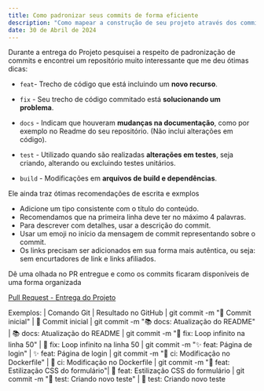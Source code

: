 ```yaml
---
title: Como padronizar seus commits de forma eficiente
description: "Como mapear a construção de seu projeto através dos commits"
date: 30 de Abril de 2024
---
```


Durante a entrega do Projeto pesquisei a respeito de padronização de commits e encontrei um repositório muito interessante que me deu ótimas dicas:

- `feat`- Trecho de código que está incluindo um **novo recurso**.

- `fix` - Seu trecho de código commitado está **solucionando um problema**.

- `docs` - Indicam que houveram **mudanças na documentação**, como por exemplo no Readme do seu repositório. (Não inclui alterações em código).

- `test` - Utilizado quando são realizadas **alterações em testes**, seja criando, alterando ou excluindo testes unitários.

- `build` - Modificações em **arquivos de build e dependências**.

Ele ainda traz ótimas recomendações de escrita e exmplos

- Adicione um tipo consistente com o título do conteúdo.
- Recomendamos que na primeira linha deve ter no máximo 4 palavras.
- Para descrever com detalhes, usar a descrição do commit.
- Usar um emoji no início da mensagem de commit representando sobre o commit.
- Os links precisam ser adicionados em sua forma mais autêntica, ou seja: sem encurtadores de link e links afiliados.

Dê uma olhada no PR entregue e como os commits ficaram disponíveis de uma forma organizada

[Pull Request - Entrega do Projeto](https://github.com/afrocodigos/TB-Java-Projeto-Guiado-I/pull/1)


Exemplos:
| Comando Git                                                   | Resultado no GitHub
| git commit -m ":tada: Commit inicial"                         | 🎉 Commit inicial
| git commit -m ":books: docs: Atualização do README"	        | 📚 docs: Atualização do README
| git commit -m ":bug: fix: Loop infinito na linha 50"	        | 🐛 fix: Loop infinito na linha 50
| git commit -m ":sparkles: feat: Página de login"	            | ✨ feat: Página de login
| git commit -m ":bricks: ci: Modificação no Dockerfile"	    | 🧱 ci: Modificação no Dockerfile
| git commit -m ":lipstick: feat: Estilização CSS do formulário"| 💄 feat: Estilização CSS do formulário
| git commit -m ":test_tube: test: Criando novo teste"	        | 🧪 test: Criando novo teste
